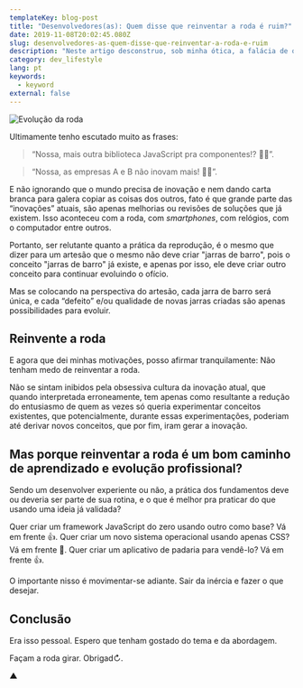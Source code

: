 ```yaml
---
templateKey: blog-post
title: "Desenvolvedores(as): Quem disse que reinventar a roda é ruim?"
date: 2019-11-08T20:02:45.080Z
slug: desenvolvedores-as-quem-disse-que-reinventar-a-roda-e-ruim
description: "Neste artigo desconstruo, sob minha ótica, a falácia de que 'reinventar a roda' é um caminho errado para que exista aprendizado e inovação."
category: dev_lifestyle
lang: pt
keywords:
  - keyword
external: false
---
```


![Evolução da roda](https://user-images.githubusercontent.com/1680157/66797447-29ed9880-eee1-11e9-8404-ef77312f28ec.jpg)

Ultimamente tenho escutado muito as frases:

> “Nossa, mais outra biblioteca JavaScript pra componentes!? 🤦‍♂️”.

> “Nossa, as empresas A e B não inovam mais! 🤦‍♂️”.

E não ignorando que o mundo precisa de inovação e nem dando carta branca para galera copiar as coisas dos outros, fato é que grande parte das “inovações” atuais, são apenas melhorias ou revisões de soluções que já existem. Isso aconteceu com a roda, com _smartphones_, com relógios, com o computador entre outros.

Portanto, ser relutante quanto a prática da reprodução, é o mesmo que dizer para um artesão que o mesmo não deve criar "jarras de barro", pois o conceito "jarras de barro" já existe, e apenas por isso, ele deve criar outro conceito para continuar evoluindo o ofício.

Mas se colocando na perspectiva do artesão, cada jarra de barro será única, e cada “defeito” e/ou qualidade de novas jarras criadas são apenas possibilidades para evoluir.

## Reinvente a roda

E agora que dei minhas motivações, posso afirmar tranquilamente: Não tenham medo de reinventar a roda.

Não se sintam inibidos pela obsessiva cultura da inovação atual, que quando interpretada erroneamente, tem apenas como resultante a redução do entusiasmo de quem as vezes só queria experimentar conceitos existentes, que potencialmente, durante essas experimentações, poderiam até derivar novos conceitos, que por fim, iram gerar a inovação.

## Mas porque reinventar a roda é um bom caminho de aprendizado e evolução profissional?

Sendo um desenvolver experiente ou não, a prática dos fundamentos deve ou deveria ser parte de sua rotina, e o que é melhor pra praticar do que usando uma ideia já validada?

Quer criar um framework JavaScript do zero usando outro como base? Vá em frente 👍. Quer criar um novo sistema operacional usando apenas CSS? Vá em frente 🤯. Quer criar um aplicativo de padaria para vendê-lo? Vá em frente 👍.

O importante nisso é movimentar-se adiante. Sair da inércia e fazer o que desejar.

## Conclusão

Era isso pessoal. Espero que tenham gostado do tema e da abordagem.

Façam a roda girar. Obrigad↻.

▲
